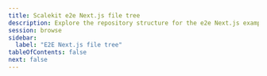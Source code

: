 ```yaml
---
title: Scalekit e2e Next.js file tree
description: Explore the repository structure for the e2e Next.js example.
session: browse
sidebar:
  label: "E2E Next.js file tree"
tableOfContents: false
next: false
---
```


<RemoteFileTree
  url="https://github.com/scalekit-inc/nextjs-example-apps/tree/main/full-stack-auth"
  title="full-stack-auth"
  collapsed={false}
/>
